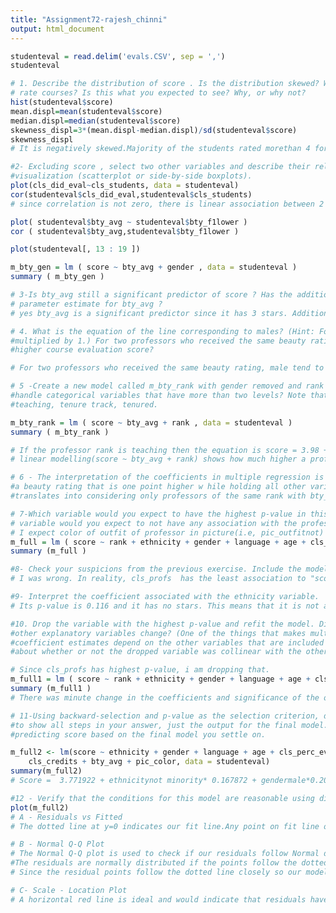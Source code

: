 ```yaml
---
title: "Assignment72-rajesh_chinni"
output: html_document
---
```


```r
studenteval = read.delim('evals.CSV', sep = ',')
studenteval
```

```r
# 1. Describe the distribution of score . Is the distribution skewed? What does that tell you about how students
# rate courses? Is this what you expected to see? Why, or why not?
hist(studenteval$score)
mean.displ=mean(studenteval$score)
median.displ=median(studenteval$score)
skewness_displ=3*(mean.displ-median.displ)/sd(studenteval$score)
skewness_displ
# It is negatively skewed.Majority of the students rated morethan 4 for the professors.
```

```r
#2- Excluding score , select two other variables and describe their relationship using an appropriate
#visualization (scatterplot or side-by-side boxplots).
plot(cls_did_eval~cls_students, data = studenteval)
cor(studenteval$cls_did_eval,studenteval$cls_students)
# since correlation is not zero, there is linear association between 2 variables.
```

```r
plot( studenteval$bty_avg ~ studenteval$bty_f1lower )
cor ( studenteval$bty_avg,studenteval$bty_f1lower )
```

```r
plot(studenteval[, 13 : 19 ])
```

```r
m_bty_gen = lm ( score ~ bty_avg + gender , data = studenteval )
summary ( m_bty_gen )

```

```r
# 3-Is bty_avg still a significant predictor of score ? Has the addition of gender to the model changed the
# parameter estimate for bty_avg ?
# yes bty_avg is a significant predictor since it has 3 stars. Addition of gender has changed the paramter for #estimate as we need to add 0.17239 for the score if the gender of the professor is male. Also gender predictor has 3 #starts and it is significant.
```

```r
# 4. What is the equation of the line corresponding to males? (Hint: For males, the parameter estimate is
#multiplied by 1.) For two professors who received the same beauty rating, which gender tends to have the
#higher course evaluation score?

# For two professors who received the same beauty rating, male tend to have higher score as the equation for male is #score = 3.74 + bty_avg*0.07 + 0.17239. But for female, the eqaution for  score = 3.74 + bty_avg*0.07
```

```r
# 5 -Create a new model called m_bty_rank with gender removed and rank added in. How does R appear to
#handle categorical variables that have more than two levels? Note that the rank variable has three levels:
#teaching, tenure track, tenured.

m_bty_rank = lm ( score ~ bty_avg + rank , data = studenteval )
summary ( m_bty_rank )

# If the professor rank is teaching then the equation is score = 3.98 + bty_avg*0.067. However, if the professor is #tenure track then score = 3.98 + bty_avg*0.067 - 0.16 and for tenured professor, the  score = 3.98 + bty_avg*0.067 - #0.12.
# linear modelling(score ~ bty_avg + rank) shows how much higher a professor can score if they have a beauty #rating #that is one point higher while holding all other variables constant. 

```

```r
# 6 - The interpretation of the coefficients in multiple regression is slightly different from that of simple #regression.The estimate for bty_avg reflects how much higher a group of professors is expected to score if they have
#a beauty rating that is one point higher w hile holding all other variables constant. In this case, that
#translates into considering only professors of the same rank with bty_avg scores that are one point apart.
```



```r
# 7-Which variable would you expect to have the highest p-value in this model? Why? Hint: Think about which
# variable would you expect to not have any association with the professor score
# I expect color of outfit of professor in picture(i.e, pic_outfitnot) variable  to not have any association with the #professor score.The reason being no student evaluates professor based on the outfit in the picture.
m_full = lm ( score ~ rank + ethnicity + gender + language + age + cls_perc_eval + cls_students + cls_level + cls_profs + cls_credits + bty_avg + pic_outfit + pic_color , data = studenteval )
summary (m_full )

```

```r
#8- Check your suspicions from the previous exercise. Include the model output in your response.
# I was wrong. In reality, cls_profs  has the least association to "scores" as it has highest p-value.
```

```r
#9- Interpret the coefficient associated with the ethnicity variable.
# Its p-value is 0.116 and it has no stars. This means that it is not a strong factor for professor's score.
```

```r
#10. Drop the variable with the highest p-value and refit the model. Did the coefficients and significance of the
#other explanatory variables change? (One of the things that makes multiple regression interesting is that
#coefficient estimates depend on the other variables that are included in the model.) If not, what does this say
#about whether or not the dropped variable was collinear with the other explanatory variables?

# Since cls_profs has highest p-value, i am dropping that.
m_full1 = lm ( score ~ rank + ethnicity + gender + language + age + cls_perc_eval + cls_students + cls_level + cls_credits + bty_avg + pic_outfit + pic_color , data = studenteval )
summary (m_full1 )
# There was minute change in the coefficients and significance of the other explanatory variables after dropping #cls_profs.
```

```r
# 11-Using backward-selection and p-value as the selection criterion, determine the best model. You do not need
#to show all steps in your answer, just the output for the final model. Also, write out the linear model for
#predicting score based on the final model you settle on.

m_full2 <- lm(score ~ ethnicity + gender + language + age + cls_perc_eval + 
    cls_credits + bty_avg + pic_color, data = studenteval)
summary(m_full2)
# Score =  3.771922 + ethnicitynot minority* 0.167872 + gendermale*0.207112 - languagenon-english*0.206178 - #age*0.006046 + cls_perc_eval* 0.004656 + cls_creditsone credit*0.505306 + bty_avg*0.051069 - pic_colorcolor*0.190579
```

```r
#12 - Verify that the conditions for this model are reasonable using diagnostic plots.
plot(m_full2)
# A - Residuals vs Fitted
# The dotted line at y=0 indicates our fit line.Any point on fit line obviously has zero residual. Points above have positive residuals and points below have negative residuals.

# B - Normal Q-Q Plot
# The Normal Q-Q plot is used to check if our residuals follow Normal distribution or not.
#The residuals are normally distributed if the points follow the dotted line closely
# Since the residual points follow the dotted line closely so our model residuals have passed the test of Normality.

# C- Scale - Location Plot
# A horizontal red line is ideal and would indicate that residuals have uniform variance across the range. Since ours #is close to horizontal, i think its ideal.
```

